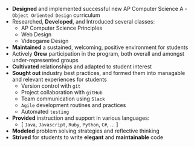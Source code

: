 * **Designed** and implemented successful new AP Computer Science A - `Object Oriented Design` curriculum
* Researched, **Developed**, and Introduced several classes:
    * AP Computer Science Principles
    * Web Design
    * Videogame Design
* **Maintained** a sustained, welcoming, positive environment for students
* Actively **Grew** participation in the program, both overall and amongst under-represented groups
* **Cultivated** relationships and adapted to student interest
* **Sought out** industry best practices, and formed them into managable and relevant experiences for students
    * Version control with `git`
    * Project collaboration with `gitHub`
    * Team communication using `Slack`
    * `Agile` development routines and practices
    * Automated `testing`
* **Provided** instruction and support in various languages:
    * [ `Java`, `Javascript`, `Ruby`, `Python`, `C#`, ... ]
* **Modeled** problem solving strategies and reflective thinking
* **Strived** for students to write **elegant** and **maintainable** code